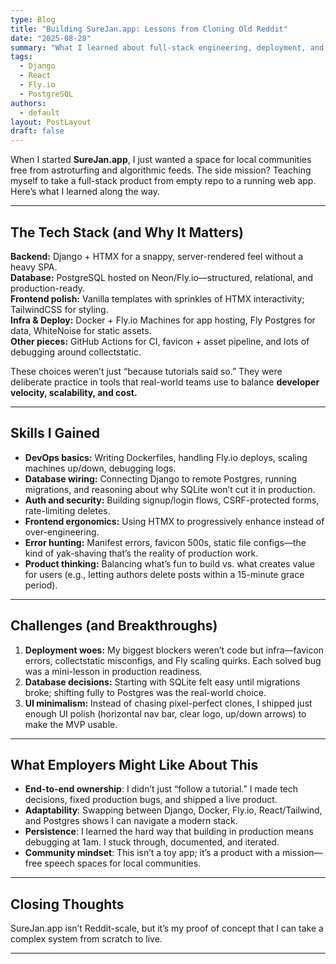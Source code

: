 ```yaml
---
type: Blog
title: "Building SureJan.app: Lessons from Cloning Old Reddit"
date: "2025-08-28"
summary: "What I learned about full-stack engineering, deployment, and product thinking while building my own online forum."
tags:
  - Django
  - React
  - Fly.io
  - PostgreSQL
authors:
  - default
layout: PostLayout
draft: false
---
```


When I started **SureJan.app**, I just wanted a space for local communities free from astroturfing and algorithmic feeds. The side mission? Teaching myself to take a full-stack product from empty repo to a running web app. Here’s what I learned along the way.

---

## The Tech Stack (and Why It Matters)

**Backend:** Django + HTMX for a snappy, server-rendered feel without a heavy SPA.  
**Database:** PostgreSQL hosted on Neon/Fly.io—structured, relational, and production-ready.  
**Frontend polish:** Vanilla templates with sprinkles of HTMX interactivity; TailwindCSS for styling.  
**Infra & Deploy:** Docker + Fly.io Machines for app hosting, Fly Postgres for data, WhiteNoise for static assets.  
**Other pieces:** GitHub Actions for CI, favicon + asset pipeline, and lots of debugging around collectstatic.

These choices weren’t just “because tutorials said so.” They were deliberate practice in tools that real-world teams use to balance **developer velocity, scalability, and cost.**

---

## Skills I Gained

* **DevOps basics:** Writing Dockerfiles, handling Fly.io deploys, scaling machines up/down, debugging logs.  
* **Database wiring:** Connecting Django to remote Postgres, running migrations, and reasoning about why SQLite won’t cut it in production.  
* **Auth and security:** Building signup/login flows, CSRF-protected forms, rate-limiting deletes.  
* **Frontend ergonomics:** Using HTMX to progressively enhance instead of over-engineering.  
* **Error hunting:** Manifest errors, favicon 500s, static file configs—the kind of yak-shaving that’s the reality of production work.  
* **Product thinking:** Balancing what’s fun to build vs. what creates value for users (e.g., letting authors delete posts within a 15-minute grace period).  

---

## Challenges (and Breakthroughs)

1. **Deployment woes:** My biggest blockers weren’t code but infra—favicon errors, collectstatic misconfigs, and Fly scaling quirks. Each solved bug was a mini-lesson in production readiness.  
2. **Database decisions:** Starting with SQLite felt easy until migrations broke; shifting fully to Postgres was the real-world choice.  
3. **UI minimalism:** Instead of chasing pixel-perfect clones, I shipped just enough UI polish (horizontal nav bar, clear logo, up/down arrows) to make the MVP usable.  

---

## What Employers Might Like About This

* **End-to-end ownership**: I didn’t just “follow a tutorial.” I made tech decisions, fixed production bugs, and shipped a live product.  
* **Adaptability**: Swapping between Django, Docker, Fly.io, React/Tailwind, and Postgres shows I can navigate a modern stack.  
* **Persistence**: I learned the hard way that building in production means debugging at 1am. I stuck through, documented, and iterated.  
* **Community mindset**: This isn’t a toy app; it’s a product with a mission—free speech spaces for local communities.  

---

## Closing Thoughts

SureJan.app isn’t Reddit-scale, but it’s my proof of concept that I can take a complex system from scratch to live. 



---

